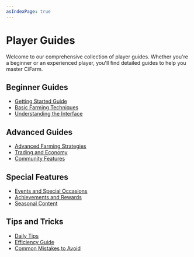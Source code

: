 ```yaml
---
asIndexPage: true
---
```


# Player Guides

Welcome to our comprehensive collection of player guides. Whether you're a beginner or an experienced player, you'll find detailed guides to help you master CiFarm.

## Beginner Guides

- [Getting Started Guide](/player-guides/getting-started)
- [Basic Farming Techniques](/player-guides/basic-farming)
- [Understanding the Interface](/player-guides/interface-guide)

## Advanced Guides

- [Advanced Farming Strategies](/player-guides/advanced-farming)
- [Trading and Economy](/player-guides/trading)
- [Community Features](/player-guides/community)

## Special Features

- [Events and Special Occasions](/player-guides/events)
- [Achievements and Rewards](/player-guides/achievements)
- [Seasonal Content](/player-guides/seasonal)

## Tips and Tricks

- [Daily Tips](/player-guides/daily-tips)
- [Efficiency Guide](/player-guides/efficiency)
- [Common Mistakes to Avoid](/player-guides/common-mistakes) 